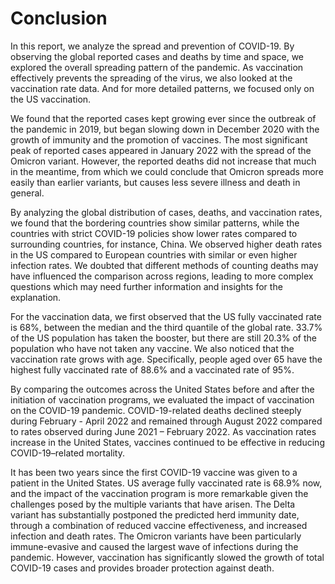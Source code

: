 # Conclusion

In this report, we analyze the spread and prevention of COVID-19. By observing the global reported cases and deaths by time and space, we explored the overall spreading pattern of the pandemic. As vaccination effectively prevents the spreading of the virus, we also looked at the vaccination rate data. And for more detailed patterns, we focused only on the US vaccination.

We found that the reported cases kept growing ever since the outbreak of the pandemic in 2019, but began slowing down in December 2020 with the growth of immunity and the promotion of vaccines. The most significant peak of reported cases appeared in January 2022 with the spread of the Omicron variant. However, the reported deaths did not increase that much in the meantime, from which we could conclude that Omicron spreads more easily than earlier variants, but causes less severe illness and death in general.

By analyzing the global distribution of cases, deaths, and vaccination rates, we found that the bordering countries show similar patterns,  while the countries with strict COVID-19 policies show lower rates compared to surrounding countries, for instance, China. We observed higher death rates in the US compared to European countries with similar or even higher infection rates. We doubted that different methods of counting deaths may have influenced the comparison across regions, leading to more complex questions which may need further information and insights for the explanation.

For the vaccination data, we first observed that the US fully vaccinated rate is 68%, between the median and the third quantile of the global rate. 33.7% of the US population has taken the booster, but there are still 20.3% of the population who have not taken any vaccine. We also noticed that the vaccination rate grows with age. Specifically, people aged over 65 have the highest fully vaccinated rate of 88.6% and a vaccinated rate of 95%. 

By comparing the outcomes across the United States before and after the initiation of vaccination programs, we evaluated the impact of vaccination on the COVID-19 pandemic. COVID-19-related deaths declined steeply during February - April 2022 and remained through August 2022 compared to rates observed during June 2021 – February 2022. As vaccination rates increase in the United States, vaccines continued to be effective in reducing COVID-19–related mortality.

It has been two years since the first COVID-19 vaccine was given to a patient in the United States. US average fully vaccinated rate is 68.9% now, and the impact of the vaccination program is more remarkable given the challenges posed by the multiple variants that have arisen. The Delta variant has substantially postponed the predicted herd immunity date, through a combination of reduced vaccine effectiveness, and increased infection and death rates. The Omicron variants have been particularly immune-evasive and caused the largest wave of infections during the pandemic. However, vaccination has significantly slowed the growth of total COVID-19 cases and provides broader protection against death.


